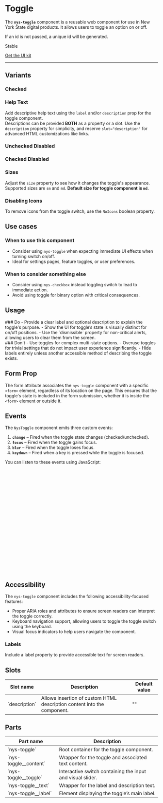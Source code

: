 
<Meta of={NysToggleStories} title="Components/Toggle/Documentation" />

# Toggle
The **`nys-toggle`** component is a reusable web component for use in New York State digital products. It allows users to toggle an option on or off.

If an id is not passed, a unique id will be generated.

<p class="pill stable">Stable</p>

<p class="pill uikit"><a href="https://www.figma.com/design/0ogYpymUPQQfhELthntNbt/%F0%9F%92%A0-NYS-%2F-Excelsior-Components-(Alpha)?node-id=1626-2591&p=f&t=QF8BQ6f9JDt9M72a-0">Get the UI kit</a></p>

***

<Canvas of={NysToggleStories.Default} />

<Controls />


## Variants
### Checked
<Canvas of={NysToggleStories.Checked} />

### Help Text
Add descriptive help text using the `label` and/or `description` prop for the toggle component. \
Descriptions can be provided **BOTH** as a property or a slot. Use the `description` property for simplicity, and reserve `slot="description"` for advanced HTML customizations like links.
<Canvas of={NysToggleStories.HelpTexts} />

### Unchecked Disabled
<Canvas of={NysToggleStories.UncheckedDisabled} />

### Checked Disabled
<Canvas of={NysToggleStories.CheckedDisabled} />

### Sizes
Adjust the `size` property to see how it changes the toggle's appearance. \
Supported sizes are `sm` and `md`. **Default size for toggle component is `md`.**
<Canvas of={NysToggleStories.Sizes} />

### Disabling Icons
To remove icons from the toggle switch, use the `NoIcons` boolean property.
<Canvas of={NysToggleStories.NoIcons} />

## Use cases

### When to use this component
  - Consider using `nys-toggle` when expecting immediate UI effects when turning switch on/off.
  - Ideal for settings pages, feature toggles, or user preferences.

### When to consider something else
  - Consider using `nys-checkbox` instead toggling switch to lead to immediate action.
  - Avoid using toggle for binary option with critical consequences.

## Usage 
<div class="usage-wrapper">
   <div class="usagedos do">
   ### Do
   - Provide a clear label and optional description to explain the toggle's purpose.
   - Show the UI for toggle’s state is visually distinct for on/off positions.
   - Use the `dismissible` property for non-critical alerts, allowing users to clear them from the screen.
   </div>

   <div class="usagedos dont">
   ### Don't
   - Use toggles for complex multi-state options.
   - Overuse toggles for trivial settings that do not impact user experience significantly.
   - Hide labels entirely unless another accessible method of describing the toggle exists.
   </div>
</div>

## Form Prop
The form attribute associates the `nys-toggle` component with a specific `<form>` element, regardless of its location on the page. This ensures that the toggle's state is included in the form submission, whether it is inside the `<form>` element or outside it.

## Events
The `NysToggle` component emits three custom events:

1. **`change`** – Fired when the toggle state changes (checked/unchecked).
2. **`focus`** – Fired when the toggle gains focus.
3. **`blur`** – Fired when the toggle loses focus.
4. **`keydown`** – Fired when a key is pressed while the toggle is focused.

You can listen to these events using JavaScript:

```js

  // Select the toggle component
  const toggle = document.querySelector('nys-toggle');

  // Listen for the 'change' event
  toggle.addEventListener('change', (event) => {
    console.log('Checkbox changed:', event.target.checked);
  });

  // Listen for the 'focus' event
  toggle.addEventListener('focus', () => {
    console.log('Checkbox is focused');
  });

  // Listen for the 'blur' event
  toggle.addEventListener('blur', () => {
    console.log('Checkbox lost focus');
  });

  // Listen for the 'keydown' event
  toggle.addEventListener('keydown', (event) => {
    console.log('Key pressed:', event.key);
  });
```

## Accessibility

The `nys-toggle` component includes the following accessibility-focused features:

- Proper ARIA roles and attributes to ensure screen readers can interpret the toggle correctly.
- Keyboard navigation support, allowing users to toggle the toggle switch using the keyboard.
- Visual focus indicators to help users navigate the component.

### Labels
Include a label property to provide accessible text for screen readers.
<Canvas of={NysToggleStories.Labels} />

## Slots
<table>
    <thead>
    <tr>
        <th>Slot name</th>
        <th>Description</th>
        <th>Default value</th>
    </tr>
    </thead>
    <tbody>
    <tr>
        <td>`description`</td>
        <td>Allows insertion of custom HTML description content into the component.</td>
        <td>""</td>
    </tr>
    </tbody>
</table>

## Parts
<table>
  <thead>
    <tr>
      <th>Part name</th>
      <th>Description</th>
    </tr>
  </thead>
  <tbody>
    <tr>
      <td>`nys-toggle`</td>
      <td>Root container for the toggle component.</td>
    </tr>
    <tr>
      <td>`nys-toggle__content`</td>
      <td>Wrapper for the toggle and associated text content.</td>
    </tr>
    <tr>
      <td>`nys-toggle__toggle`</td>
      <td>Interactive switch containing the input and visual slider.</td>
    </tr>
    <tr>
      <td>`nys-toggle__text`</td>
      <td>Wrapper for the label and description text.</td>
    </tr>
    <tr>
      <td>`nys-toggle__label`</td>
      <td>Element displaying the toggle’s main label.</td>
    </tr>
  </tbody>
</table>
